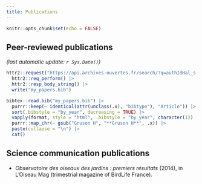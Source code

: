 ```yaml
---
title: Publications
---
```


```r
knitr::opts_chunk$set(echo = FALSE)
```

## Peer-reviewed publications

*(last automatic update: `r Sys.Date()`)*

```r
httr2::request("https://api.archives-ouvertes.fr/search/?q=authIdHal_s:hugo-gruson&wt=bibtex") |> 
  httr2::req_perform() |> 
  httr2::resp_body_string() |> 
  write("my_papers.bib")
```

```r
bibtex::read.bib("my_papers.bib") |> 
  purrr::keep(~ identical(attr(unclass(.x), "bibtype"), "Article")) |> 
  sort(.bibstyle = "by_year", decreasing = TRUE) |> 
  vapply(format, style = "html", .bibstyle = "by_year", character(1)) |> 
  purrr::map_chr(~ gsub("Gruson H", "**Gruson H**", .x)) |> 
  paste(collapse = "\n") |> 
  cat()
```

## Science communication publications

-   *Observatoire des oiseaux des jardins : premiers résultats* (2014), in L'Oiseau Mag (trimestrial magazine of BirdLife France).
